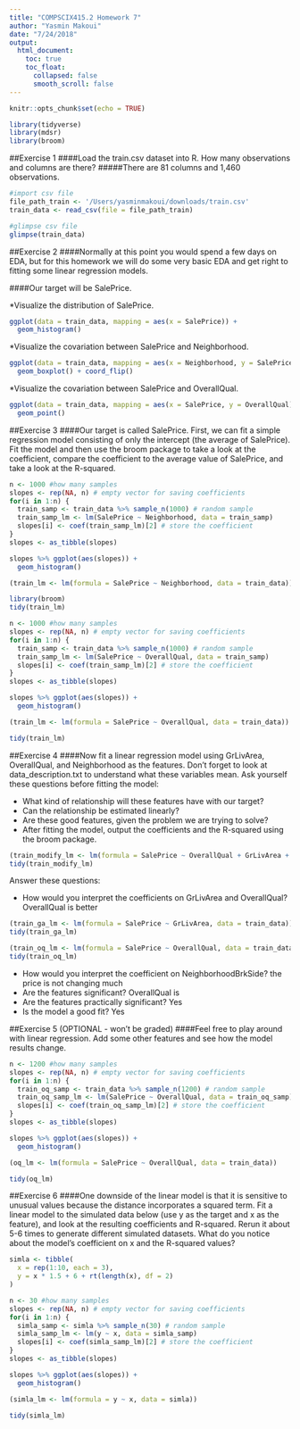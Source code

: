 ```yaml
---
title: "COMPSCIX415.2 Homework 7"
author: "Yasmin Makoui"
date: "7/24/2018"
output: 
  html_document: 
    toc: true
    toc_float:
      collapsed: false
      smooth_scroll: false
---
```


```r
knitr::opts_chunk$set(echo = TRUE)
```


```r
library(tidyverse)
library(mdsr)
library(broom)
```

##Exercise 1
####Load the train.csv dataset into R. How many observations and columns are there?
#####There are 81 columns and 1,460 observations.
```r
#import csv file
file_path_train <- '/Users/yasminmakoui/downloads/train.csv'
train_data <- read_csv(file = file_path_train)

#glimpse csv file
glimpse(train_data)
```

##Exercise 2
####Normally at this point you would spend a few days on EDA, but for this homework we will do some very basic EDA and get right to fitting some linear regression models.

####Our target will be SalePrice.

  *Visualize the distribution of SalePrice.
```r
ggplot(data = train_data, mapping = aes(x = SalePrice)) + 
  geom_histogram()
```

  *Visualize the covariation between SalePrice and Neighborhood.
```r
ggplot(data = train_data, mapping = aes(x = Neighborhood, y = SalePrice)) + 
  geom_boxplot() + coord_flip()
```

  
  *Visualize the covariation between SalePrice and OverallQual.
```r
ggplot(data = train_data, mapping = aes(x = SalePrice, y = OverallQual)) + 
  geom_point()
```

  
##Exercise 3
####Our target is called SalePrice. First, we can fit a simple regression model consisting of only the intercept (the average of SalePrice). Fit the model and then use the broom package to take a look at the coefficient, compare the coefficient to the average value of SalePrice, and take a look at the R-squared.

```r
n <- 1000 #how many samples
slopes <- rep(NA, n) # empty vector for saving coefficients
for(i in 1:n) {
  train_samp <- train_data %>% sample_n(1000) # random sample
  train_samp_lm <- lm(SalePrice ~ Neighborhood, data = train_samp)
  slopes[i] <- coef(train_samp_lm)[2] # store the coefficient
}
slopes <- as_tibble(slopes)

slopes %>% ggplot(aes(slopes)) +
  geom_histogram()

(train_lm <- lm(formula = SalePrice ~ Neighborhood, data = train_data))

library(broom)
tidy(train_lm)
```
```r
n <- 1000 #how many samples
slopes <- rep(NA, n) # empty vector for saving coefficients
for(i in 1:n) {
  train_samp <- train_data %>% sample_n(1000) # random sample
  train_samp_lm <- lm(SalePrice ~ OverallQual, data = train_samp)
  slopes[i] <- coef(train_samp_lm)[2] # store the coefficient
}
slopes <- as_tibble(slopes)

slopes %>% ggplot(aes(slopes)) +
  geom_histogram()

(train_lm <- lm(formula = SalePrice ~ OverallQual, data = train_data))

tidy(train_lm)
```


##Exercise 4
####Now fit a linear regression model using GrLivArea, OverallQual, and Neighborhood as the features. Don’t forget to look at  data_description.txt to understand what these variables mean. Ask yourself these questions before fitting the model:

  * What kind of relationship will these features have with our target?
  * Can the relationship be estimated linearly?
  * Are these good features, given the problem we are trying to solve?
  * After fitting the model, output the coefficients and the R-squared using the broom package.
  
```r
(train_modify_lm <- lm(formula = SalePrice ~ OverallQual + GrLivArea + Neighborhood, data = train_data))
tidy(train_modify_lm)
```

Answer these questions:

  * How would you interpret the coefficients on GrLivArea and OverallQual? OverallQual is better 

```r
(train_ga_lm <- lm(formula = SalePrice ~ GrLivArea, data = train_data))
tidy(train_ga_lm)
```

```r
(train_oq_lm <- lm(formula = SalePrice ~ OverallQual, data = train_data))
tidy(train_oq_lm)
```

  * How would you interpret the coefficient on NeighborhoodBrkSide? the price is not changing much 
  * Are the features significant? OverallQual is 
  * Are the features practically significant? Yes
  * Is the model a good fit? Yes


##Exercise 5 (OPTIONAL - won’t be graded)
####Feel free to play around with linear regression. Add some other features and see how the model results change.
```r

n <- 1200 #how many samples
slopes <- rep(NA, n) # empty vector for saving coefficients
for(i in 1:n) {
  train_oq_samp <- train_data %>% sample_n(1200) # random sample
  train_oq_samp_lm <- lm(SalePrice ~ OverallQual, data = train_oq_samp)
  slopes[i] <- coef(train_oq_samp_lm)[2] # store the coefficient
}
slopes <- as_tibble(slopes)

slopes %>% ggplot(aes(slopes)) +
  geom_histogram()

(oq_lm <- lm(formula = SalePrice ~ OverallQual, data = train_data))

tidy(oq_lm)
```


##Exercise 6
####One downside of the linear model is that it is sensitive to unusual values because the distance incorporates a squared term. Fit a linear model to the simulated data below (use y as the target and x as the feature), and look at the resulting coefficients and R-squared. Rerun it about 5-6 times to generate different simulated datasets. What do you notice about the model’s coefficient on x and the R-squared values?

```r
simla <- tibble(
  x = rep(1:10, each = 3),
  y = x * 1.5 + 6 + rt(length(x), df = 2)
)

n <- 30 #how many samples
slopes <- rep(NA, n) # empty vector for saving coefficients
for(i in 1:n) {
  simla_samp <- simla %>% sample_n(30) # random sample
  simla_samp_lm <- lm(y ~ x, data = simla_samp)
  slopes[i] <- coef(simla_samp_lm)[2] # store the coefficient
}
slopes <- as_tibble(slopes)

slopes %>% ggplot(aes(slopes)) +
  geom_histogram()

(simla_lm <- lm(formula = y ~ x, data = simla))

tidy(simla_lm)

```

